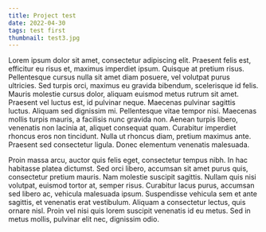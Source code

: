 ```yaml
---
title: Project test
date: 2022-04-30
tags: test first
thumbnail: test3.jpg
---
```


Lorem ipsum dolor sit amet, consectetur adipiscing elit. Praesent felis est, efficitur eu risus et, maximus imperdiet ipsum. Quisque at pretium risus. Pellentesque cursus nulla sit amet diam posuere, vel volutpat purus ultricies. Sed turpis orci, maximus eu gravida bibendum, scelerisque id felis. Mauris molestie cursus dolor, aliquam euismod metus rutrum sit amet. Praesent vel luctus est, id pulvinar neque. Maecenas pulvinar sagittis luctus. Aliquam sed dignissim mi. Pellentesque vitae tempor nisi. Maecenas mollis turpis mauris, a facilisis nunc gravida non. Aenean turpis libero, venenatis non lacinia at, aliquet consequat quam. Curabitur imperdiet rhoncus eros non tincidunt. Nulla ut rhoncus diam, pretium maximus ante. Praesent sed consectetur ligula. Donec elementum venenatis malesuada.

Proin massa arcu, auctor quis felis eget, consectetur tempus nibh. In hac habitasse platea dictumst. Sed orci libero, accumsan sit amet purus quis, consectetur pretium mauris. Nam molestie suscipit sagittis. Nullam quis nisi volutpat, euismod tortor at, semper risus. Curabitur lacus purus, accumsan sed libero ac, vehicula malesuada ipsum. Suspendisse vehicula sem et ante sagittis, et venenatis erat vestibulum. Aliquam a consectetur lectus, quis ornare nisl. Proin vel nisi quis lorem suscipit venenatis id eu metus. Sed in metus mollis, pulvinar elit nec, dignissim odio.
